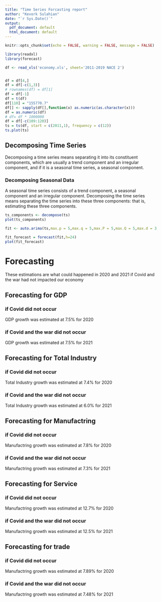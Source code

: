 ```yaml
---
title: "Time Series Forcasting report"
author: "Kevork Sulahian"
date: "`r Sys.Date()`"
output:
  pdf_document: default
  html_document: default
---
```


```r
knitr::opts_chunk$set(echo = FALSE, warning = FALSE, message = FALSE)
```

```r
library(readxl)
library(forecast)

df <- read_xls('economy.xls', sheet='2011-2019 NACE 2')


df = df[4,]
df = df[-c(1,3)]
# rownames(df) = df[1]
df = df[-1]
df = t(df)
df[110] = "155770.7"
df[] <- sapply(df[],function(x) as.numeric(as.character(x)))
df = as.numeric(df)
# df= df * 1000000
df = df[-c(109:120)]
ts = ts(df, start = c(2011,1), frequency = c(12))
ts.plot(ts)

```


## Decomposing Time Series

Decomposing a time series means separating it into its constituent components, which are usually a trend component and an irregular component, and if it is a seasonal time series, a seasonal component.

### Decomposing Seasonal Data
A seasonal time series consists of a trend component, a seasonal component and an irregular component. Decomposing the time series means separating the time series into these three components: that is, estimating these three components.


```r
ts_components <- decompose(ts)
plot(ts_components)

```

```r
fit <- auto.arima(ts,max.p = 5,max.q = 5,max.P = 5,max.Q = 5,max.d = 3,seasonal = TRUE)

fit_forecast = forecast(fit,h=24)
plot(fit_forecast)
```


# Forecasting
These estimations are what could happened in 2020 and 2021 if Covid and the war had not impacted our economy

## Forecasting for GDP

### if Covid did not occur

GDP growth was estimated at 7.5% for 2020 

### if Covid and the war did not occur

GDP growth was estimated at 7.5% for 2021

## Forecasting for Total Industry

### if Covid did not occur

Total Industry growth was estimated at 7.4% for 2020 

### if Covid and the war did not occur

Total Industry growth was estimated at 6.0% for 2021

## Forecasting for Manufactring

### if Covid did not occur

Manufactring growth was estimated at 7.8% for 2020 

### if Covid and the war did not occur

Manufactring growth was estimated at 7.3% for 2021

## Forecasting for Service

### if Covid did not occur

Manufactring growth was estimated at 12.7% for 2020 

### if Covid and the war did not occur

Manufactring growth was estimated at 12.5% for 2021

## Forecasting for trade

### if Covid did not occur

Manufactring growth was estimated at 7.89% for 2020 

### if Covid and the war did not occur

Manufactring growth was estimated at 7.48% for 2021